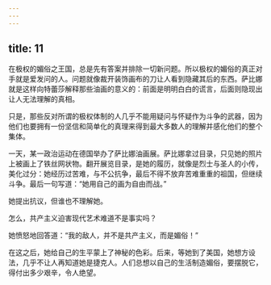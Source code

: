 ```yaml
---
---
---
```

title: 11
---




在极权的媚俗之王国，总是先有答案并排除一切新问题。所以极权的媚俗的真正对手就是爱发问的人。问题就像裁开装饰画布的刀让人看到隐藏其后的东西。萨比娜就是这样向特蕾莎解释那些油画的意义的：前面是明明白白的谎言，后面则隐现出让人无法理解的真相。

只是，那些反对所谓的极权体制的人几乎不能用疑问与怀疑作为斗争的武器，因为他们也要拥有一份坚信和简单化的真理来得到最大多数人的理解并感化他们的整个集体。

一天，某一政治运动在德国举办了萨比娜油画展。萨比娜拿过目录，只见她的照片上被画上了铁丝网状物。翻开展览目录，是她的履历，就像是烈士与圣人的小传，美化过分：她经历过苦难，与不公抗争，最后不得不放弃苦难重重的祖国，但继续斗争。最后一句写道：“她用自己的画为自由而战。”

她提出抗议，但谁也不理解她。

怎么，共产主义迫害现代艺术难道不是事实吗？

她愤怒地回答道：“我的敌人，并不是共产主义，而是媚俗！”

在这之后，她给自己的生平蒙上了神秘的色彩。后来，等她到了美国，她想方设法，几乎不让人再知道她是捷克人。人们总想以自己的生活制造媚俗，要摆脱它，得付出多少艰辛，令人绝望。